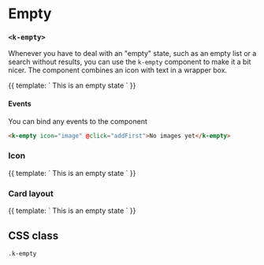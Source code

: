
<Meta
  title="UI | Layout / Empty"
  component={Empty}
  decorators={[Padding]}
/>

# Empty
### `<k-empty>`

Whenever you have to deal with an "empty" state, such as an empty list or a search without results, you can use the `k-empty` component to make it a bit nicer. The component combines an icon with text in a wrapper box.

<Preview>
  <Story name="Regular">
    {{
      template: `
        <k-empty>
          This is an empty state
        </k-empty>
      `
    }}
  </Story>
</Preview>

<Props of={Empty} />

#### Events
You can bind any events to the component

```html
<k-empty icon="image" @click="addFirst">No images yet</k-empty>
```


### Icon
<Preview>
  <Story name="Icon">
    {{
      template: `
        <k-empty icon="page">
          This is an empty state
        </k-empty>
      `
    }}
  </Story>
</Preview>

### Card layout
<Preview>
  <Story name="Card layout">
    {{
      template: `
        <k-empty icon="page" layout="cards">
          This is an empty state
        </k-empty>
      `
    }}
  </Story>
</Preview>


## CSS class

`.k-empty`
